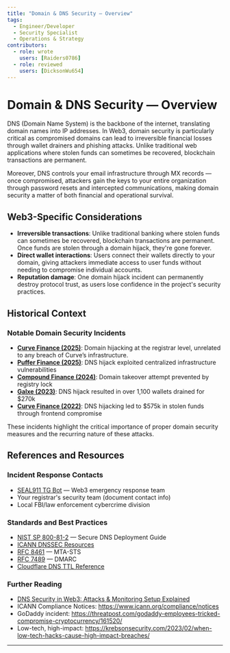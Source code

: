 ```yaml
---
title: "Domain & DNS Security — Overview"
tags:
  - Engineer/Developer
  - Security Specialist
  - Operations & Strategy
contributors:
  - role: wrote
    users: [Raiders0786]
  - role: reviewed
    users: [DicksonWu654]
---
```



<TagProvider>
<TagFilter />

# Domain & DNS Security — Overview

<TagList tags={frontmatter.tags} />
<AttributionList contributors={frontmatter.contributors} />

DNS (Domain Name System) is the backbone of the internet, translating domain names into IP addresses. In Web3, domain security is particularly critical as compromised domains can lead to irreversible financial losses through wallet drainers and phishing attacks. Unlike traditional web applications where stolen funds can sometimes be recovered, blockchain transactions are permanent. 

Moreover, DNS controls your email infrastructure through MX records — once compromised, attackers gain the keys to your entire organization through password resets and intercepted communications, making domain security a matter of both financial and operational survival.

## Web3-Specific Considerations

- **Irreversible transactions**: Unlike traditional banking where stolen funds can sometimes be recovered, blockchain transactions are permanent. Once funds are stolen through a domain hijack, they're gone forever.
- **Direct wallet interactions**: Users connect their wallets directly to your domain, giving attackers immediate access to user funds without needing to compromise individual accounts.
- **Reputation damage**: One domain hijack incident can permanently destroy protocol trust, as users lose confidence in the project's security practices.

## Historical Context

### Notable Domain Security Incidents

- **[Curve Finance (2025)](https://news.curve.finance/curve-domain-incident/)**: Domain hijacking at the registrar level, unrelated to any breach of Curve’s infrastructure.
- **[Puffer Finance (2025)](https://www.kucoin.com/news/articles/the-trojan-horse-of-web3-puffer-finance-attack-exposes-centralized-vulnerabilities)**: DNS hijack exploited centralized infrastructure vulnerabilities
- **[Compound Finance (2024)](https://www.bitget.com/news/detail/12560604092919)**: Domain takeover attempt prevented by registry lock
- **[Galxe (2023)](https://help.galxe.com/en/articles/8452958-october-6th-dns-security-incident-statement-guide)**: DNS hijack resulted in over 1,100 wallets drained for $270k
- **[Curve Finance (2022)](https://rekt.news/curve-finance-rekt)**: DNS hijacking led to $575k in stolen funds through frontend compromise

These incidents highlight the critical importance of proper domain security measures and the recurring nature of these attacks.

## References and Resources

### Incident Response Contacts
- [SEAL911 TG Bot](https://t.me/seal_911_bot) — Web3 emergency response team
- Your registrar's security team (document contact info)
- Local FBI/law enforcement cybercrime division

### Standards and Best Practices
- [NIST SP 800-81-2](https://nvlpubs.nist.gov/nistpubs/SpecialPublications/NIST.SP.800-81-2.pdf) — Secure DNS Deployment Guide
- [ICANN DNSSEC Resources](https://www.icann.org/resources/pages/dnssec-what-is-it-why-important-2019-03-05-en)
- [RFC 8461](https://datatracker.ietf.org/doc/html/rfc8461) — MTA-STS
- [RFC 7489](https://datatracker.ietf.org/doc/html/rfc7489) — DMARC
- [Cloudflare DNS TTL Reference](https://developers.cloudflare.com/dns/manage-dns-records/reference/ttl/)

### Further Reading
- [DNS Security in Web3: Attacks & Monitoring Setup Explained](https://web3secnews.substack.com/p/the-hidden-dns-threats-that-could)
- ICANN Compliance Notices: https://www.icann.org/compliance/notices
- GoDaddy incident: https://threatpost.com/godaddy-employees-tricked-compromise-cryptocurrency/161520/
- Low-tech, high-impact: https://krebsonsecurity.com/2023/02/when-low-tech-hacks-cause-high-impact-breaches/

---
</TagProvider>
<ContributeFooter />


